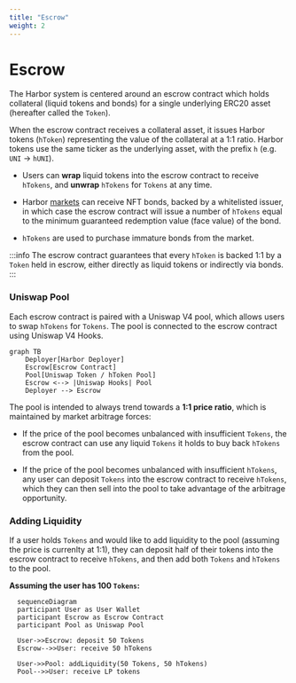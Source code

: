 ```yaml
---
title: "Escrow"
weight: 2
---
```


# Escrow

The Harbor system is centered around an escrow contract which holds collateral (liquid tokens and bonds) for a single underlying ERC20 asset (hereafter called the `Token`).

When the escrow contract receives a collateral asset, it issues Harbor tokens (`hToken`) representing the value of the collateral at a 1:1 ratio. Harbor tokens use the same ticker as the underlying asset, with the prefix `h` (e.g. `UNI` -> `hUNI`).

- Users can __wrap__ liquid tokens into the escrow contract to receive `hTokens`, and __unwrap__ `hTokens` for `Tokens` at any time.

- Harbor [markets](/components/markets) can receive NFT bonds, backed by a whitelisted issuer, in which case the escrow contract will issue a number of `hTokens` equal to the minimum guaranteed redemption value (face value) of the bond.
- `hTokens` are used to purchase immature bonds from the market.

:::info
The escrow contract guarantees that every `hToken` is backed 1:1 by a `Token` held in escrow, either directly as liquid tokens or indirectly via bonds.
:::

### Uniswap Pool

Each escrow contract is paired with a Uniswap V4 pool, which allows users to swap `hTokens` for `Tokens`. The pool is connected to the escrow contract using Uniswap V4 Hooks.

```mermaid
graph TB
    Deployer[Harbor Deployer]
    Escrow[Escrow Contract]
    Pool[Uniswap Token / hToken Pool]
    Escrow <--> |Uniswap Hooks| Pool
    Deployer --> Escrow
```

The pool is intended to always trend towards a __1:1 price ratio__, which is maintained by market arbitrage forces:

- If the price of the pool becomes unbalanced with insufficient `Tokens`, the escrow contract can use any liquid `Tokens` it holds to buy back `hTokens` from the pool.

- If the price of the pool becomes unbalanced with insufficient `hTokens`, any user can deposit `Tokens` into the escrow contract to receive `hTokens`, which they can then sell into the pool to take advantage of the arbitrage opportunity.

### Adding Liquidity

If a user holds `Tokens` and would like to add liquidity to the pool (assuming the price is currenlty at 1:1), they can deposit half of their tokens into the escrow contract to receive `hTokens`, and then add both `Tokens` and `hTokens` to the pool.

__Assuming the user has 100 `Tokens`:__

```mermaid
  sequenceDiagram
  participant User as User Wallet
  participant Escrow as Escrow Contract
  participant Pool as Uniswap Pool

  User->>Escrow: deposit 50 Tokens
  Escrow-->>User: receive 50 hTokens

  User->>Pool: addLiquidity(50 Tokens, 50 hTokens)
  Pool-->>User: receive LP tokens
```
